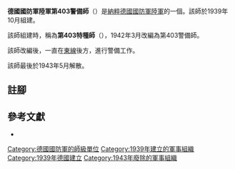 {{infobox military unit
|unit_name = 德國國防軍陸軍第403特種師<br/>德國國防軍陸軍第403警備師
|image =
|image_size =
|dates = 1939年10月至1943年5月
|country = {{flag|Nazi Germany}}
|branch = [[納粹德國陸軍|陸軍]]
|type = {{Link-en|警備師 (德國國防軍)|Security Division (Wehrmacht)|警備兵}}
|role =
|size = [[师_(军队)|師]]
|command_structure =
|garrison =
|garrison_label =
|nickname =
|motto =
|colors =
|colors_label =
|march =
|mascot =
|battles =
}}

'''德國國防軍陸軍第403警備師'''（{{lang-de|'''403. Sicherungs-Division'''}}）是[[納粹德國|納粹德國]][[德國國防軍|國防軍]][[納粹德國陸軍|陸軍]]的一個{{Link-en|警備師 (德國國防軍)|Security Division (Wehrmacht)|警備師}}。該師於1939年10月組建{{cfn|Mitcham|y=2007}}。

該師組建時，稱為'''第403特種師'''（{{lang-de|'''Division z. b. V. 403'''}}），1942年3月改編為第403警備師。

該師改編後，一直在[[苏德战争|東線]]後方，進行警備工作。

該師最後於1943年5月解散。

== 註腳 ==
{{reflist}}

== 參考文獻 ==
* {{Cite book|last=Mitcham|first=Samuel W.|title=German Order of Battle. Volume Two: 291st-999th Infantry Divisions, Named Infantry Divisions, and Special Divisions in WWII|publisher=Stackpole Books|year=2007|isbn=9780811734165|location=|author-link=Samuel W. Mitcham|ref={{sfnRef|Mitcham|y=2007}}}}

{{mil-stub}}
{{德國國防軍陸軍的步兵師}}
[[Category:德國國防軍的師級單位|Category:德國國防軍的師級單位]]
[[Category:1939年建立的軍事組織|Category:1939年建立的軍事組織]]
[[Category:1939年德國建立|Category:1939年德國建立]]
[[Category:1943年廢除的軍事組織|Category:1943年廢除的軍事組織]]